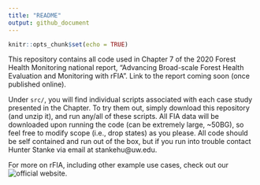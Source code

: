 ```yaml
---
title: "README"
output: github_document
---
```


```r
knitr::opts_chunk$set(echo = TRUE)
```


This repository contains all code used in Chapter 7 of the 2020 Forest Health Monitoring national report, "Advancing Broad-scale Forest Health Evaluation and Monitoring with rFIA". Link to the report coming soon (once published online).

Under `src/`, you will find individual scripts associated with each case study presented in the Chapter. To try them out, simply download this repository (and unzip it), and run any/all of these scripts. All FIA data will be downloaded upon running the code (can be extremely large, ~50BG), so  feel free to modify scope (i.e., drop states) as you please. All code should be self contained and run out of the box, but if you run into trouble contact Hunter Stanke via email at stankehu@uw.edu. 

For more on rFIA, including other example use cases, check out our ![official website](https://rfia.netlify.app/).
